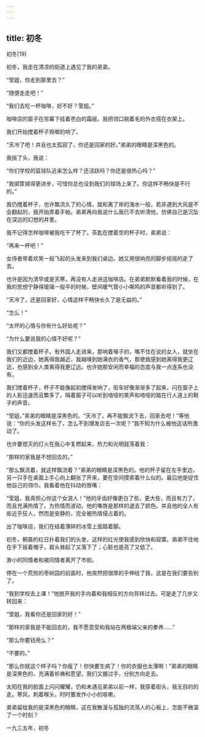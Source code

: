 ```yaml
---
---
---
```

title: 初冬
---




初冬[19]



初冬，我走在清凉的街道上遇见了我的弟弟。

“莹姐，你走到那里去？”

“随便走走吧！”

“我们去吃一杯咖啡，好不好？莹姐。”

咖啡店的窗子在帘幕下挂着苍白的霜层。我把领口脱着毛的外衣搭在衣架上。

我们开始搅着杯子玲啷的响了。

“天冷了吧！并且也太孤寂了，你还是回家的好。”弟弟的眼睛是深黑色的。

我摇了头，我说：

“你们学校的篮球队近来怎么样？还活跃吗？你还是很热心吗？”

“我掷筐掷得更进步，可惜你总也没到我们的球场上来了。你这样不畅快是不行的。”

我仍搅着杯子，也许飘流久了的心情，就和离了岸的海水一般，若非遇到大风是不会翻起的，我开始弄着手帕。弟弟再向我说什么我已不去听清他，仿佛自己是沉坠在深远的幻想的井里。

我不记得怎样咖啡被我吃干了杯了。茶匙在搅着空的杯子时，弟弟说：

“再来一杯吧！”

女侍者带着欢笑一般飞起的头发来到我们桌边。她又用很响亮的脚步摇摇的走了去。

也许是因为清早或是天寒，再没有人走进这咖啡店。在弟弟默默看着我的时候，在我的思想宁静得玻璃一般平的时候，壁间暖气管小小嘶鸣的声音都听得到了。

“天冷了，还是回家好，心情这样不畅快长久了是无益的。”

“怎么！”

“太坏的心情与你有什么好处呢？”

“为什么要说我的心情不好呢？”

我们又都搅着杯子。有外国人走进来，那响着嗓子的，嘴不住在说的女人，就坐在我们的近边，她离得我越近，我越嗅到她满衣的香气，那使我感到她离得我更辽远，也感到全人类离得我更辽远。也许她那安闲而幸福的态度与我一点连系也没有。

我们搅着杯子，杯子不能像起初搅得发响了，街车好像渐渐多了起来，闪在窗子上的人影迅速而且繁多了。隔着窗子可以听到喑哑的笑声和喑哑的踏在行人道上的鞋子的声音。

“莹姐，”弟弟的眼睛是深黑色的。“天冷了，再不能飘流下去，回家去吧！”等他说：“你的头发这样长了，怎么不到理发店去一次呢？”我不知为什么被他这话所激动了。

也许要熄灭的灯火在我心中复燃起来，热力和光明鼓荡着我：

“那样的家我是不想回去的。”

“那么飘流着，就这样飘流着？”弟弟的眼睛是深黑色的。他的杯子留在左手里边，另一只手在桌面上手心向上翻张了开来，要在空间摸索着什么似的。最后他是捉住他自己的领巾。我看着他在抖动的唇嘴：

“莹姐，我真担心你这个女浪人！”他的牙齿好像更白了些，更大些，而且有力了，而且充满热情了。为热情而波动，他的嘴唇是那样的退去了颜色。并且他的全人有些近乎狂人，然而是安静的，完全被热情侵占着的。

出了咖啡店，我们在结着薄碎的冰雪上面踏着脚。

初冬，朝晨的红日扑着我们的头发，这样的红光使我感到欣快和寂寞。弟弟不住地在手下摇着帽子，肩头耸起了又落下了；心脏也是高了又低了。

渺小的同情者和被同情者离开了市街。

停在一个荒败的枣树园的前面时，他突然把很厚的手伸给了我，这是在我们要告别了。

“我到学校去上课！”他脱开我的手向着和我相反的方向背转过去。可是走了几步又转回来：

“莹姐，我看你还是回家的好！”

“那样的家我是不能回去的，我不愿意受和我站在两极端父亲的豢养……”

“那么你要钱用么？”

“不要的。”

“那么你就这个样子吗？你瘦了！你快要生病了！你的衣服也太薄啊！”弟弟的眼睛是深黑色的，充满着祈祷和愿望。我们又握过手，分别方向走去。

太阳在我的脸面上闪闪耀耀，仍和未遇见弟弟以前一样，我穿着街头，我无目的的走。寒风，刺着喉头，时时要发作小小的咳嗽。

弟弟留给我的是深黑色的眼睛，这在我散漫与孤独的流荡人的心板上，怎能不微温了一个时刻？

一九三五年，初冬
